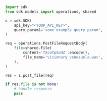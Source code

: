 ```python PostFile.py
import sdk
from sdk.models import operations, shared

s = sdk.SDK(
    api_key="<YOUR_API_KEY>",
    query_param1='some example query param',
)

req = operations.PostFileRequestBody(
    file=shared.File(
        content='TXcoYpSoHZ'.encode(),
        file_name='visionary_venezuela.wav',
    ),
)

res = s.post_file(req)

if res.file is not None:
    # handle response
    pass
```
